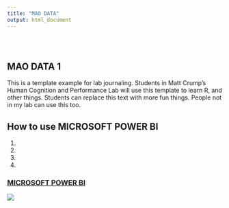 ```yaml
---
title: "MAO DATA"
output: html_document
---
```


<style type="text/css">
.title {
  display: none;
}

#getting-started img {
  margin-right: 10px;
}

</style>

<div class="row" style="padding-top: 30px;">
<div class="col-sm-6">

# **MAO DATA 1**

This is a template example for lab journaling. Students in Matt Crump's Human Cognition and Performance Lab will use this template to learn R, and other things. Students can replace this text with more fun things. People not in my lab can use this too.

## How to use MICROSOFT POWER BI

1.
2.
3.
4.


</div>
<div class="col-sm-6">

### [MICROSOFT POWER BI]([https://crumplab.github.io](https://app.powerbi.com/links/b-WsukYQSK?ctid=229e7cca-5e70-4d27-b98e-5cb576db79e8&pbi_source=linkShare))

<a href = "https://crumplab.github.io">
![](images/logo.png)
</a>
</div>
